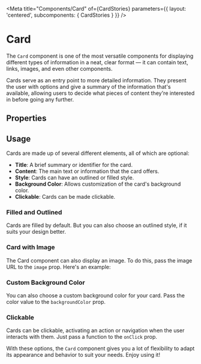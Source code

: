 
<Meta title="Components/Card" of={CardStories} parameters={{ layout: 'centered', subcomponents: { CardStories } }} />

# Card

The `Card` component is one of the most versatile components for displaying different types of information in a neat, clear format — it can contain text, links, images, and even other components.

Cards serve as an entry point to more detailed information. They present the user with options and give a summary of the information that's available, allowing users to decide what pieces of content they're interested in before going any further.

## Properties

<ArgTypes for={CardStories.Playground} />

## Usage

Cards are made up of several different elements, all of which are optional:

- **Title**: A brief summary or identifier for the card.
- **Content**: The main text or information that the card offers.
- **Style**: Cards can have an outlined or filled style.
- **Background Color**: Allows customization of the card's background color.
- **Clickable**: Cards can be made clickable.

### Filled and Outlined

Cards are filled by default. But you can also choose an outlined style, if it suits your design better.

<Canvas>
  <Story of={CardStories.Filled} />
  <Story of={CardStories.Outlined} />
</Canvas>

### Card with Image

The Card component can also display an image. To do this, pass the image URL to the `image` prop. Here's an example:

<Canvas>
  <Story of={CardStories.WithImage} />
</Canvas>

### Custom Background Color

You can also choose a custom background color for your card. Pass the color value to the `backgroundColor` prop.

<Canvas>
  <Story of={CardStories.WithCustomBackground} />
</Canvas>

### Clickable

Cards can be clickable, activating an action or navigation when the user interacts with them. Just pass a function to the `onClick` prop.

<Canvas>
  <Story of={CardStories.Clickable} />
</Canvas>

With these options, the `Card` component gives you a lot of flexibility to adapt its appearance and behavior to suit your needs. Enjoy using it!
